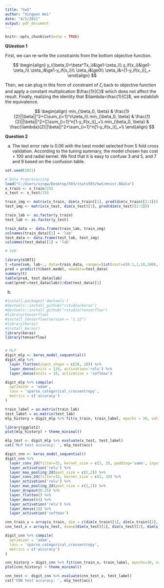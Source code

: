 ```yaml
---
title: "hw5"
author: "Xingwen Wei"
date: "4/1/2021"
output: pdf_document
---
```


```r
knitr::opts_chunk$set(echo = TRUE)
```

**QUestion 1**

First, we can re-write the constraints from the bottom objective function.

$$
\begin{align}
y_i(\beta_0+\beta^Tx_i)&\ge1-\zeta_i\\
y_if(x_i)&\ge1-\zeta_i\\
\zeta_i&\ge1-y_if(x_i)\\
\zeta_i&\ge0\\
\zeta_i&=[1-y_if(x_i)]_+
\end{align}
$$

Then, we can plug in this form of constraint of $\zeta_i$ back to objective function and apply a constant multiplication $\frac{1}{C}$ which does not affect the result.
Finally, realizing the identity that $\lambda=\frac{1}{C}$, we establish the equivalence.

$$
\begin{align}
min_{\beta_0, \beta} & \frac{1}{2}||\beta||^2+C\sum_{i=1}^n\zeta_i\\
min_{\beta_0, \beta} & \frac{1}{2}||\beta||^2+C\sum_{i=1}^n[1-y_if(x_i)]_+\\
min_{\beta_0, \beta} & \frac{\lambda}{2}||\beta||^2+\sum_{i=1}^n[1-y_if(x_i)]_+\\
\end{align}
$$

**Question 2**

a)
The test error rate is 0.06 with the best model selected from 5 fold cross validation.
According to the tuning summary, the model chosen has cost = 100 and radial kernel.
We find that it is easy to confuse 3 and 5, and 7 and 9 based on the confusion table.

```r
set.seed(2021)

# Data Preprocessing
load("C:/Users/xingw/Desktop/503/stats503/hw5/mnist.RData")
x_train <- x_train/255
x_test <- x_test/255

train_img <- matrix(x_train, dim(x_train)[1], prod(dim(x_train)[2:3]))
test_img <- matrix(x_test, dim(x_test)[1], prod(dim(x_test)[2:3]))

train_lab <- as.factor(y_train)
test_lab <- as.factor(y_test)

train_data <- data.frame(train_lab, train_img)
colnames(train_data)[1] = 'lab'
test_data <- data.frame(test_lab, test_img)
colnames(test_data)[1] = 'lab'

# SVM

library(e1071)
t =tune(svm, lab~., data=train_data, ranges=list(cost=c(0.1,1,10,100), kernel=c("polynomial", "radial")), tunecontrol = tune.control(cross=5), scale=FALSE)
pred = predict(t$best.model, newdata=test_data)
summary(t)
table(pred, test_data$lab)
sum((pred!=test_data$lab))/dim(test_data)[1]

```


b)

```r
#install.packages('devtools')
#devtools::install_github("rstudio/keras")
#devtools::install_github("rstudio/tensorflow")
#library(tensorflow)
#install_tensorflow(version = "1.12")
#library(keras)
#install_keras()
library(keras)
library(tensorflow)


# MLP
digit_mlp <- keras_model_sequential()
digit_mlp %>% 
  layer_flatten(input_shape = c(28, 28)) %>%
  layer_dense(units = 128, activation='relu') %>%
  layer_dense(units = 10, activation = 'softmax')

digit_mlp %>% compile(
  optimizer = 'adam',
  loss = 'sparse_categorical_crossentropy',
  metrics = c('accuracy')
)

train_label = as.matrix(train_lab)
test_label = as.matrix(test_lab)
mlp_history = digit_mlp %>% fit(x_train, train_label, epochs = 30, validation_split = 0.3, batch_size = 64)

library(ggplot2)
plot(mlp_history) + theme_minimal()

mlp_test <- digit_mlp %>% evaluate(x_test, test_label)
cat('MLP test accuracy: ', mlp_test$acc)

```


```r
digit_cnn <- keras_model_sequential()
digit_cnn %>%
  layer_conv_2d(filter=32, kernel_size = c(3, 3), padding='same', input_shape=c(28,28,1)) %>%
  layer_activation('relu') %>%
  layer_max_pooling_2d(pool_size = c(2,2)) %>%
  layer_conv_2d(filter=32, kernel_size = c(3, 3)) %>%
  layer_activation('relu') %>%
  layer_max_pooling_2d(pool_size = c(2,2)) %>%
  layer_dropout(0.25) %>%
  layer_flatten() %>%
  layer_dense(64) %>%
  layer_activation('relu') %>%
  layer_dense(10) %>%
  layer_activation('softmax')

cnn_train_x = array(x_train, dim = c(dim(x_train)[1], dim(x_train)[2], dim(x_train)[3], 1))
cnn_test_x = array(x_test, dim=c(dim(x_test)[1], dim(x_test)[2], dim(x_test)[3], 1))

digit_cnn %>% compile(
  optimizer = 'adam',
  loss = 'sparse_categorical_crossentropy',
  metrics = c('accuracy')
)

cnn_history = digit_cnn %>% fit(cnn_train_x, train_label, epochs=30, validation_split=0.3, batch_size=64)
plot(cnn_history) + theme_minimal()

cnn_test <- digit_cnn %>% evaluate(cnn_test_x, test_label)
cat('CNN test accuracy: ', mlp_test$acc)

```





















































